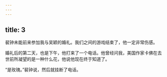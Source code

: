 ```yaml
---
---
---
```

title: 3
---




裴钟未能前来参加我与吴颖的婚礼。我们之间的游戏结束了，他一定非常伤感。

婚礼后的第二天，也是下午，他打来了一个电话。他曾经问我，美国作家卡佛在去世前所凝望的是一种什么花，他说他现在终于知道了。

“是玫瑰。”裴钟说，然后就挂断了电话。